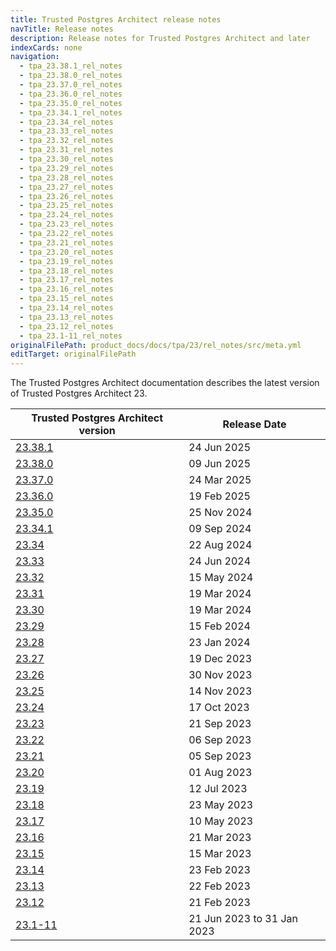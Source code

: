 ```yaml
---
title: Trusted Postgres Architect release notes
navTitle: Release notes
description: Release notes for Trusted Postgres Architect and later
indexCards: none
navigation:
  - tpa_23.38.1_rel_notes
  - tpa_23.38.0_rel_notes
  - tpa_23.37.0_rel_notes
  - tpa_23.36.0_rel_notes
  - tpa_23.35.0_rel_notes
  - tpa_23.34.1_rel_notes
  - tpa_23.34_rel_notes
  - tpa_23.33_rel_notes
  - tpa_23.32_rel_notes
  - tpa_23.31_rel_notes
  - tpa_23.30_rel_notes
  - tpa_23.29_rel_notes
  - tpa_23.28_rel_notes
  - tpa_23.27_rel_notes
  - tpa_23.26_rel_notes
  - tpa_23.25_rel_notes
  - tpa_23.24_rel_notes
  - tpa_23.23_rel_notes
  - tpa_23.22_rel_notes
  - tpa_23.21_rel_notes
  - tpa_23.20_rel_notes
  - tpa_23.19_rel_notes
  - tpa_23.18_rel_notes
  - tpa_23.17_rel_notes
  - tpa_23.16_rel_notes
  - tpa_23.15_rel_notes
  - tpa_23.14_rel_notes
  - tpa_23.13_rel_notes
  - tpa_23.12_rel_notes
  - tpa_23.1-11_rel_notes
originalFilePath: product_docs/docs/tpa/23/rel_notes/src/meta.yml
editTarget: originalFilePath
---
```



The Trusted Postgres Architect documentation describes the latest version of Trusted Postgres Architect 23.


| Trusted Postgres Architect version | Release Date |
|---|---|
| [23.38.1](./tpa_23.38.1_rel_notes) | 24 Jun 2025 |
| [23.38.0](./tpa_23.38.0_rel_notes) | 09 Jun 2025 |
| [23.37.0](./tpa_23.37.0_rel_notes) | 24 Mar 2025 |
| [23.36.0](./tpa_23.36.0_rel_notes) | 19 Feb 2025 |
| [23.35.0](./tpa_23.35.0_rel_notes) | 25 Nov 2024 |
| [23.34.1](./tpa_23.34.1_rel_notes) | 09 Sep 2024 |
| [23.34](./tpa_23.34_rel_notes) | 22 Aug 2024 |
| [23.33](./tpa_23.33_rel_notes) | 24 Jun 2024 |
| [23.32](./tpa_23.32_rel_notes) | 15 May 2024 |
| [23.31](./tpa_23.31_rel_notes) | 19 Mar 2024 |
| [23.30](./tpa_23.30_rel_notes) | 19 Mar 2024 |
| [23.29](./tpa_23.29_rel_notes) | 15 Feb 2024 |
| [23.28](./tpa_23.28_rel_notes) | 23 Jan 2024 |
| [23.27](./tpa_23.27_rel_notes) | 19 Dec 2023 |
| [23.26](./tpa_23.26_rel_notes) | 30 Nov 2023 |
| [23.25](./tpa_23.25_rel_notes) | 14 Nov 2023 |
| [23.24](./tpa_23.24_rel_notes) | 17 Oct 2023 |
| [23.23](./tpa_23.23_rel_notes) | 21 Sep 2023 |
| [23.22](./tpa_23.22_rel_notes) | 06 Sep 2023 |
| [23.21](./tpa_23.21_rel_notes) | 05 Sep 2023 |
| [23.20](./tpa_23.20_rel_notes) | 01 Aug 2023 |
| [23.19](./tpa_23.19_rel_notes) | 12 Jul 2023 |
| [23.18](./tpa_23.18_rel_notes) | 23 May 2023 |
| [23.17](./tpa_23.17_rel_notes) | 10 May 2023 |
| [23.16](./tpa_23.16_rel_notes) | 21 Mar 2023 |
| [23.15](./tpa_23.15_rel_notes) | 15 Mar 2023 |
| [23.14](./tpa_23.14_rel_notes) | 23 Feb 2023 |
| [23.13](./tpa_23.13_rel_notes) | 22 Feb 2023 |
| [23.12](./tpa_23.12_rel_notes) | 21 Feb 2023 |
| [23.1-11](./tpa_23.1-11_rel_notes) | 21 Jun 2023 to 31 Jan 2023 |
